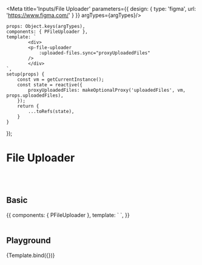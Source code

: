 

<Meta title='Inputs/File Uploader' parameters={{
    design: {
        type: 'figma',
        url: 'https://www.figma.com/'
    }
}} argTypes={argTypes}/>


    props: Object.keys(argTypes),
    components: { PFileUploader },
    template: `
            <div>
            <p-file-uploader
                :uploaded-files.sync="proxyUploadedFiles"
            />
            </div>
    `,
    setup(props) {
        const vm = getCurrentInstance();
        const state = reactive({
            proxyUploadedFiles: makeOptionalProxy('uploadedFiles', vm, props.uploadedFiles),
        });
        return {
            ...toRefs(state),
        }
    }
});


# File Uploader
<br/>
<br/>

## Basic
<Canvas>
    <Story name="Basic">
        {{
            components: { PFileUploader },
            template: `
                <p-file-uploader />
    `,
        }}
    </Story>
</Canvas>

<br/>
<br/>

## Playground

<Canvas>
    <Story name="Playground">
        {Template.bind({})}
    </Story>
</Canvas>

<ArgsTable story="Playground"/>

